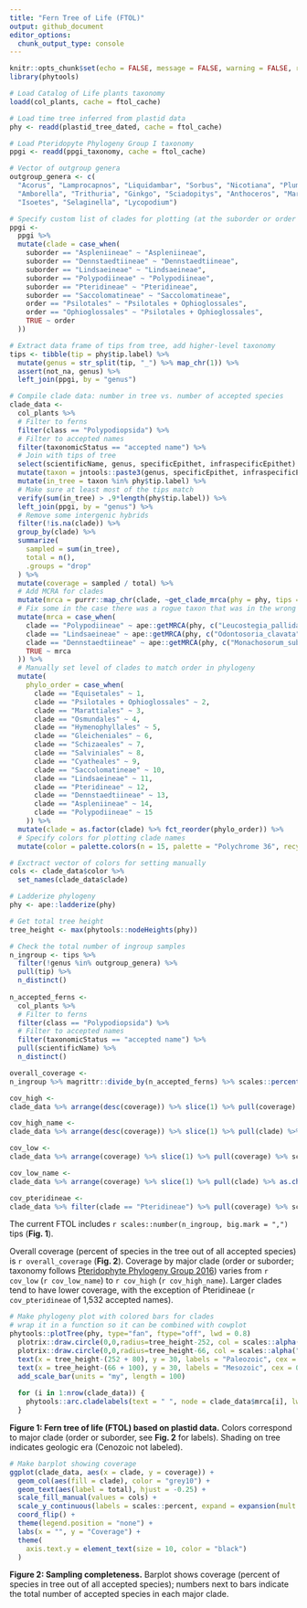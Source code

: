 ```yaml
---
title: "Fern Tree of Life (FTOL)"
output: github_document
editor_options: 
  chunk_output_type: console
---
```


```r
knitr::opts_chunk$set(echo = FALSE, message = FALSE, warning = FALSE, results = "hide", cache = FALSE, fig.retina = 3, fig.align = "center")
library(phytools)
```

```r
# Load Catalog of Life plants taxonomy
loadd(col_plants, cache = ftol_cache)

# Load time tree inferred from plastid data
phy <- readd(plastid_tree_dated, cache = ftol_cache)

# Load Pteridopyte Phylogeny Group I taxonomy
ppgi <- readd(ppgi_taxonomy, cache = ftol_cache)

# Vector of outgroup genera
outgroup_genera <- c(
  "Acorus", "Lamprocapnos", "Liquidambar", "Sorbus", "Nicotiana", "Plumbago", "Magnolia", "Kadsura",
  "Amborella", "Trithuria", "Ginkgo", "Sciadopitys", "Anthoceros", "Marchantia", "Physcomitrella",
  "Isoetes", "Selaginella", "Lycopodium")
```


```r
# Specify custom list of clades for plotting (at the suborder or order level)
ppgi <-
  ppgi %>% 
  mutate(clade = case_when(
    suborder == "Aspleniineae" ~ "Aspleniineae",
    suborder == "Dennstaedtiineae" ~ "Dennstaedtiineae",
    suborder == "Lindsaeineae" ~ "Lindsaeineae",
    suborder == "Polypodiineae" ~ "Polypodiineae",
    suborder == "Pteridineae" ~ "Pteridineae",
    suborder == "Saccolomatineae" ~ "Saccolomatineae",
    order == "Psilotales" ~ "Psilotales + Ophioglossales",
    order == "Ophioglossales" ~ "Psilotales + Ophioglossales",
    TRUE ~ order
  ))

# Extract data frame of tips from tree, add higher-level taxonomy
tips <- tibble(tip = phy$tip.label) %>%
  mutate(genus = str_split(tip, "_") %>% map_chr(1)) %>%
  assert(not_na, genus) %>%
  left_join(ppgi, by = "genus")

# Compile clade data: number in tree vs. number of accepted species
clade_data <-
  col_plants %>%
  # Filter to ferns
  filter(class == "Polypodiopsida") %>%
  # Filter to accepted names
  filter(taxonomicStatus == "accepted name") %>%
  # Join with tips of tree
  select(scientificName, genus, specificEpithet, infraspecificEpithet) %>%
  mutate(taxon = jntools::paste3(genus, specificEpithet, infraspecificEpithet, sep = "_")) %>%
  mutate(in_tree = taxon %in% phy$tip.label) %>%
  # Make sure at least most of the tips match
  verify(sum(in_tree) > .9*length(phy$tip.label)) %>%
  left_join(ppgi, by = "genus") %>%
  # Remove some intergenic hybrids
  filter(!is.na(clade)) %>% 
  group_by(clade) %>%
  summarize(
    sampled = sum(in_tree),
    total = n(),
    .groups = "drop"
  ) %>%
  mutate(coverage = sampled / total) %>%
  # Add MCRA for clades
  mutate(mrca = purrr::map_chr(clade, ~get_clade_mrca(phy = phy, tips = tips, clade_select = .))) %>%
  # Fix some in the case there was a rogue taxon that was in the wrong clade
  mutate(mrca = case_when(
    clade == "Polypodiineae" ~ ape::getMRCA(phy, c("Leucostegia_pallida", "Prosaptia_alata")) %>% as.character,
    clade == "Lindsaeineae" ~ ape::getMRCA(phy, c("Odontosoria_clavata", "Lindsaea_digitata")) %>% as.character,
    clade == "Dennstaedtiineae" ~ ape::getMRCA(phy, c("Monachosorum_subdigitatum", "Microlepia_obtusiloba")) %>% as.character,
    TRUE ~ mrca
  )) %>%
  # Manually set level of clades to match order in phylogeny
  mutate(
    phylo_order = case_when(
      clade == "Equisetales" ~ 1,
      clade == "Psilotales + Ophioglossales" ~ 2,
      clade == "Marattiales" ~ 3,
      clade == "Osmundales" ~ 4,
      clade == "Hymenophyllales" ~ 5,
      clade == "Gleicheniales" ~ 6,
      clade == "Schizaeales" ~ 7,
      clade == "Salviniales" ~ 8,
      clade == "Cyatheales" ~ 9,
      clade == "Saccolomatineae" ~ 10,
      clade == "Lindsaeineae" ~ 11,
      clade == "Pteridineae" ~ 12,
      clade == "Dennstaedtiineae" ~ 13,
      clade == "Aspleniineae" ~ 14,
      clade == "Polypodiineae" ~ 15
    )) %>%
  mutate(clade = as.factor(clade) %>% fct_reorder(phylo_order)) %>%
  # Specify colors for plotting clade names
  mutate(color = palette.colors(n = 15, palette = "Polychrome 36", recycle = FALSE))

# Exctract vector of colors for setting manually
cols <- clade_data$color %>%
  set_names(clade_data$clade)

# Ladderize phylogeny
phy <- ape::ladderize(phy)

# Get total tree height
tree_height <- max(phytools::nodeHeights(phy))
```

```r
# Check the total number of ingroup samples
n_ingroup <- tips %>%
  filter(!genus %in% outgroup_genera) %>%
  pull(tip) %>%
  n_distinct()
  
n_accepted_ferns <-
  col_plants %>%
  # Filter to ferns
  filter(class == "Polypodiopsida") %>%
  # Filter to accepted names
  filter(taxonomicStatus == "accepted name") %>%
  pull(scientificName) %>%
  n_distinct()

overall_coverage <-
n_ingroup %>% magrittr::divide_by(n_accepted_ferns) %>% scales::percent()

cov_high <-
clade_data %>% arrange(desc(coverage)) %>% slice(1) %>% pull(coverage) %>% scales::percent()

cov_high_name <-
clade_data %>% arrange(desc(coverage)) %>% slice(1) %>% pull(clade) %>% as.character()

cov_low <-
clade_data %>% arrange(coverage) %>% slice(1) %>% pull(coverage) %>% scales::percent()

cov_low_name <-
clade_data %>% arrange(coverage) %>% slice(1) %>% pull(clade) %>% as.character()

cov_pteridineae <-
clade_data %>% filter(clade == "Pteridineae") %>% pull(coverage) %>% scales::percent()
```

The current FTOL includes `r scales::number(n_ingroup, big.mark = ",")` tips (**Fig. 1**). 

Overall coverage (percent of species in the tree out of all accepted species) is `r overall_coverage` (**Fig. 2**). Coverage by major clade (order or suborder; taxonomy follows [Pteridophyte Phylogeny Group 2016](https://doi.org/10.1111/jse.12229)) varies from `r cov_low` (`r cov_low_name`) to `r cov_high` (`r cov_high_name`). Larger clades tend to have lower coverage, with the exception of Pteridineae (`r cov_pteridineae` of 1,532 accepted names).

```r
# Make phylogeny plot with colored bars for clades
# wrap it in a function so it can be combined with cowplot
phytools::plotTree(phy, type="fan", ftype="off", lwd = 0.8)
  plotrix::draw.circle(0,0,radius=tree_height-252, col = scales::alpha("grey60", 0.25), border="transparent")
  plotrix::draw.circle(0,0,radius=tree_height-66, col = scales::alpha("grey60", 0.25), border="transparent")
  text(x = tree_height-(252 + 80), y = 30, labels = "Paleozoic", cex = 0.8)
  text(x = tree_height-(66 + 100), y = 30, labels = "Mesozoic", cex = 0.8)
  add_scale_bar(units = "my", length = 100)
  
  for (i in 1:nrow(clade_data)) { 
    phytools::arc.cladelabels(text = " ", node = clade_data$mrca[i], lwd = 5, lend = "square", col = clade_data$color[i], mark.node = FALSE, orientation = "horizontal")
  }
```

**Figure 1: Fern tree of life (FTOL) based on plastid data.** Colors correspond to major clade (order or suborder, see **Fig. 2** for labels). Shading on tree indicates geologic era (Cenozoic not labeled).

```r
# Make barplot showing coverage
ggplot(clade_data, aes(x = clade, y = coverage)) +
  geom_col(aes(fill = clade), color = "grey10") +
  geom_text(aes(label = total), hjust = -0.25) +
  scale_fill_manual(values = cols) +
  scale_y_continuous(labels = scales::percent, expand = expansion(mult = c(0, .15))) +
  coord_flip() +
  theme(legend.position = "none") +
  labs(x = "", y = "Coverage") +
  theme(
    axis.text.y = element_text(size = 10, color = "black")
  )
```

**Figure 2: Sampling completeness.** Barplot shows coverage (percent of species in tree out of all accepted species); numbers next to bars indicate the total number of accepted species in each major clade.

